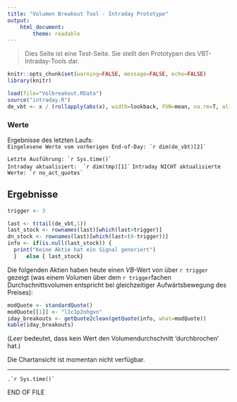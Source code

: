 ```yaml
---
title: "Volumen Breakout Tool - Intraday Prototype"
output: 
    html_document:
        theme: readable
---
```


> Dies Seite ist eine Test-Seite. Sie stellt den Prototypen des VBT-Intraday-Tools dar.

```r
knitr::opts_chunk$set(warning=FALSE, message=FALSE, echo=FALSE)
library(knitr)

load(file="Volbreakout.RData")
source("intraday.R")
de_vbt <- x / (rollapply(abs(x), width=lookback, FUN=mean, na.rm=T, align="right"))

```

### Werte

Ergebnisse des letzten Laufs:  
```Eingelesene Werte vom vorherigen End-of-Day: `r dim(de_vbt)[2]` ```

```Letzte Ausführung: `r Sys.time()` ```   
```Intraday aktualisiert:  `r dim(tmp)[1]` ```
```Intraday NICHT aktualisierte Werte: `r no_act_quotes` ```



## Ergebnisse  

```r

trigger <- 3

last <- t(tail(de_vbt,1))
last_stock <- rownames(last)[which(last>trigger)]
dn_stock <- rownames(last)[which(last<(0-trigger))]
info <- if(is.null(last_stock)) {
  print("Keine Aktie hat ein Signal generiert")
  }   else { last_stock}
```

Die folgenden Aktien haben heute einen $VB$-Wert von über `r trigger` gezeigt (was einem Volumen über dem `r trigger`fachen Durchschnittsvolumen entspricht bei gleichzeitiger Aufwärtsbewegung des Preises):  

```r
modQuote <- standardQuote()
modQuote[[1]] <- "l1c1p2ohgvn"
iday_breakouts <- getQuote2clean(getQuote(info, what=modQuote))
kable(iday_breakouts)
```


(_Leer_ bedeutet, dass kein Wert den Volumendurchschnitt 'durchbrochen' hat.)  


Die Chartansicht ist momentan nicht verfügbar.

-----
```.`r Sys.time()` ```   

END OF FILE
